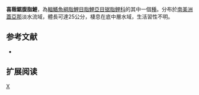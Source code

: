 {{Speciesbox 
| genus = Myleus
| species = latus
| status = NE
| status_system = IUCN3.1
| authority =  [[Jardine|Jardine]], 1841
| synonyms = *''Tetragonopterus latus''<br /><small>Jardine, 1841</small>
}}
'''喜蔭鋸腹脂鯉'''，為[[輻鰭魚綱|輻鰭魚綱]][[脂鯉目|脂鯉目]][[脂鯉亞目|脂鯉亞目]][[锯脂鲤科|锯脂鲤科]]的其中一個[[種|種]]。分布於[[南美洲|南美洲]][[蓋亞那|蓋亞那]]淡水流域，體長可達25公分，棲息在底中層水域，生活習性不明。

==参考文献==
{{refbegin}}
*{{FishBase_species|genus=Myleus|species=latus|year=2014|month=1}}
{{refend}}

== 扩展阅读 ==
{{refbegin}}
{{wikispecies-inline|Myleus latus|喜蔭鋸腹脂鯉}}
{{refend}}

{{Taxonbar|from=Q6417030}}

[[Category:鋸腹脂鯉屬|X]]


{{魚類小作品}}